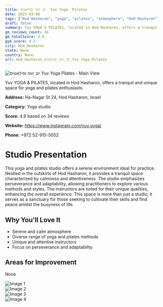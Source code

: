 ```yaml
---
title: יוב יוגה ופילאטיס  Yuv Yoga  Pilates
date: 2025-03-08
tags: ["Hod Hasharon", "yoga", "pilates", "atmosphere", "Hod Hasharon"]  
draft: false
summary: Yuv YOGA & PILATES, located in Hod Hasharon, offers a tranquil and unique space for yoga and pilates enthusiasts.
gm_reviews_count: 34
gm_totalScore: 4.9
gym_score: 4.3
city: Hod_Hasharon
state: None
country: None
url: Hod_Hasharon_יוב_יוגה_ופילאטיס_Yuv_Yoga_Pilates
---
```


<div className="aspect-[16/9] relative my-8">
  <img 
    src="https://lh5.googleusercontent.com/p/AF1QipNdPznhz77lJOqy59BhTaaSEEH_R9yD7hFy4DS4=w1920-h1080-k-no"
    alt="יוב יוגה ופילאטיס  Yuv Yoga  Pilates - Main View"
    className="object-cover absolute inset-0 w-full h-full rounded-lg"
  />
</div>

Yuv YOGA & PILATES, located in Hod Hasharon, offers a tranquil and unique space for yoga and pilates enthusiasts.

**Address:** Ha-Nagar St 24, Hod Hasharon, Israel

**Category:** Yoga studio

**Score:** 4.9 based on 34 reviews

**Website:** https://www.instagram.com/yuv.yoga/

**Phone:** +972 52-915-5052

# Studio Presentation

This yoga and pilates studio offers a serene environment ideal for practice. Nestled in the outskirts of Hod Hasharon, it provides a tranquil space characterized by calmness and attentiveness. The studio emphasizes perseverance and adaptability, allowing practitioners to explore various methods and styles. The instructors are noted for their unique qualities, enhancing the overall experience. This space is more than just a studio; it serves as a sanctuary for those seeking to cultivate their skills and find peace amidst the busyness of life.

## Why You'll Love It

- Serene and calm atmosphere
- Diverse range of yoga and pilates methods
- Unique and attentive instructors
- Focus on perseverance and adaptability

## Areas for Improvement

None

<div className="grid grid-cols-1 xl:grid-cols-2 gap-4 my-8">
<div className="aspect-[4/3] relative"><img src="https://lh3.googleusercontent.com/p/AF1QipNsBuU1p3qpdzIBjeR_p5WfNW81bycmWblYcG0O=w1920-h1080-k-no" alt="Image 1" className="object-cover absolute inset-0 w-full h-full rounded-lg" /></div>
<div className="aspect-[4/3] relative"><img src="https://lh5.googleusercontent.com/p/AF1QipNi0FDJm3BB8j39fYcRgHdvB7kgUOAI9Ee-hnyn=w1920-h1080-k-no" alt="Image 2" className="object-cover absolute inset-0 w-full h-full rounded-lg" /></div>
<div className="aspect-[4/3] relative"><img src="https://lh5.googleusercontent.com/p/AF1QipN8LSCYQjCpeoh5-lSPVWB1q88b5B1e620A-a8O=w1920-h1080-k-no" alt="Image 3" className="object-cover absolute inset-0 w-full h-full rounded-lg" /></div>
<div className="aspect-[4/3] relative"><img src="https://lh5.googleusercontent.com/p/AF1QipO1N7dm8JnGz0awHJYgR0Kn73cUt6klnfPEEobT=w1920-h1080-k-no" alt="Image 4" className="object-cover absolute inset-0 w-full h-full rounded-lg" /></div>
</div>